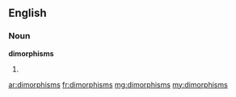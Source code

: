 ==English==

===Noun===
'''dimorphisms'''

# {{plural of|dimorphism}}

[[ar:dimorphisms]]
[[fr:dimorphisms]]
[[mg:dimorphisms]]
[[my:dimorphisms]]